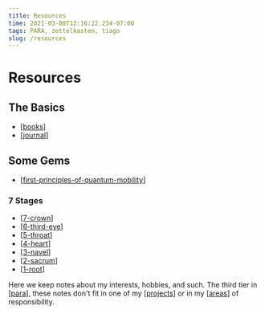 ```yaml
---
title: Resources
time: 2021-03-08T12:16:22.234-07:00
tags: PARA, zettelkasten, tiago
slug: /resources
---
```


# Resources

## The Basics

- [[books]]
- [[journal]]

## Some Gems

- [[first-principles-of-quantum-mobility]]

### 7 Stages

- [[7-crown]]
- [[6-third-eye]]
- [[5-throat]]
- [[4-heart]]
- [[3-navel]]
- [[2-sacrum]]
- [[1-root]]

Here we keep notes about my interests, hobbies, and such. The third tier in [[para]], these notes don't fit in one of my [[projects]] or in my [[areas]] of responsibility.

[//begin]: # "Autogenerated link references for markdown compatibility"
[books]: resources/books "Books"
[journal]: journal "A Journal of Kerrbear"
[first-principles-of-quantum-mobility]: resources/Mobility/first-principles-of-quantum-mobility "First Principles of Quantum Mobility"
[7-crown]: resources/7-stages/7-crown "Crown"
[6-third-eye]: resources/7-stages/6-third-eye "Third Eye"
[5-throat]: resources/7-stages/5-throat "Throat"
[4-heart]: resources/7-stages/4-heart "Heart"
[3-navel]: resources/7-stages/3-navel "Navel"
[2-sacrum]: resources/7-stages/2-sacrum "Sacrum"
[1-root]: resources/7-stages/1-root "Root"
[para]: archives/roam/para "PARA method"
[projects]: projects "Projects"
[areas]: areas "Areas"
[//end]: # "Autogenerated link references"
